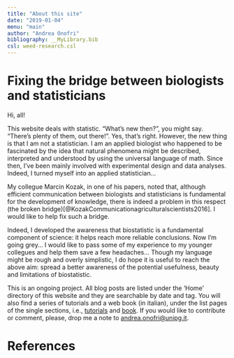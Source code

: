 ```yaml
---
title: "About this site"
date: "2019-01-04"
menu: "main"
author: "Andrea Onofri"
bibliography: __MyLibrary.bib
csl: weed-research.csl
---
```


# Fixing the bridge between biologists and statisticians

Hi, all!

This website deals with statistic. "What's new then?", you might say. "There's plenty of them, out there!". Yes, that's right. However, the new thing is that I am not a statistician. I am an applied biologist who happened to be fascinated by the idea that natural phenomena might be described, interpreted and understood by using the universal language of math. Since then, I’ve been mainly involved with experimental design and data analyses. Indeed, I turned myself into an applied statistician...

My collegue Marcin Kozak, in one of his papers, noted that, although efficient communication between biologists and statisticians is fundamental for the development of knowledge, there is indeed a problem in this respect (the broken bridge)[@KozakCommunicationagriculturalscientists2016]. I would like to help fix such a bridge. 

Indeed, I developed the awareness that biostatistic is a fundamental component of science: it helps reach more reliable conclusions. Now I'm going grey... I would like to pass some of my experience to my younger collegues and help them save a few headaches... Though my language might be rough and overly simplistic, I do hope it is useful to reach the above aim: spread a better awareness of the potential usefulness, beauty and limitations of biostatistic.

This is an ongoing project. All blog posts are listed under the 'Home' directory of this website and they are searchable by date and tag. You will also find a series of tutorials and a web book (in italian), under the list pages of the single sections, i.e., [tutorials](/tutorials/) and  [book](/_statbook/). If you would like to contribute or comment, please, drop me a note to [andrea.onofri@unipg.it](mailto:andrea.onofri@unipg.it).

# References
